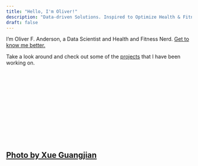 ```yaml
---
title: "Hello, I'm Oliver!"
description: "Data-driven Solutions. Inspired to Optimize Health & Fitness."
draft: false
---
```


<head>

<link rel="stylesheet" type="text/css" href="css/styles.css">

```{=html}
<style>
body {
      background-image: url('/images/home-background.jpg');
      background-size: cover;
    }
  </style>
```
</head>

I'm Oliver F. Anderson, a Data Scientist and Health and Fitness Nerd. [Get to know me better.](about.qmd "Get to know me better")

Take a look around and check out some of the [projects](projects.qmd "projects") that I have been working on.

<br> <br> <br> <br> <br> <br> <br> <br> <br> <br> <br>

## <a href="https://www.pexels.com/photo/aerial-shot-of-mountain-1731427/" target="_blank" class="small-link">Photo by Xue Guangjian</a>
